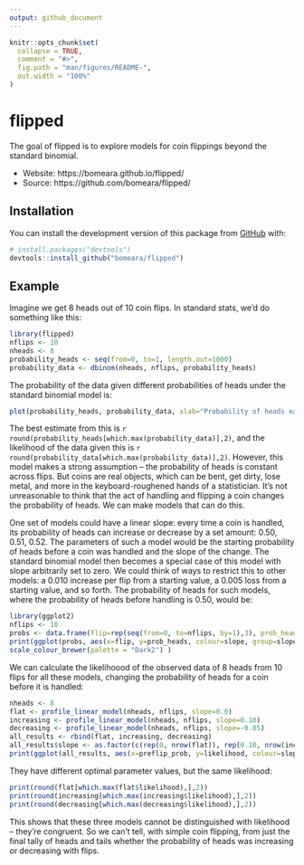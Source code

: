 ```yaml
---
output: github_document
---
```


<!-- README.md is generated from README.Rmd. Please edit that file -->

```r
knitr::opts_chunk$set(
  collapse = TRUE,
  comment = "#>",
  fig.path = "man/figures/README-",
  out.width = "100%"
)
```

# flipped

The goal of flipped is to explore models for coin flippings beyond the standard binomial. 

* Website: https://bomeara.github.io/flipped/
* Source: https://github.com/bomeara/flipped/

## Installation

You can install the development version of this package from [GitHub](https://github.com/) with:

``` r
# install.packages("devtools")
devtools::install_github("bomeara/flipped")
```
## Example

Imagine we get 8 heads out of 10 coin flips. In standard stats, we'd do something like this:  

```r
library(flipped)
nflips <- 10
nheads <- 8
probability_heads <- seq(from=0, to=1, length.out=1000)
probability_data <- dbinom(nheads, nflips, probability_heads)
```

The probability of the data given different probabilities of heads under the standard binomial model is:

```r
plot(probability_heads, probability_data, xlab="Probability of heads each flip", ylab="Probability of observed data", type="l", bty="n")
```

The best estimate from this is `r round(probability_heads[which.max(probability_data)],2)`, and the likelihood of the data given this is `r round(probability_data[which.max(probability_data)],2)`. However, this model makes a strong assumption -- the probability of heads is constant across flips. But coins are real objects, which can be bent, get dirty, lose metal, and more in the keyboard-roughened hands of a statistician. It's not unreasonable to think that the act of handling and flipping a coin changes the probability of heads. We can make models that can do this. 

One set of models could have a linear slope: every time a coin is handled, its probability of heads can increase or decrease by a set amount: 0.50, 0.51, 0.52. The parameters of such a model would be the starting probability of heads before a coin was handled and the slope of the change. The standard binomial model then becomes a special case of this model with slope arbitrarily set to zero. We could think of ways to restrict this to other models: a 0.010 increase per flip from a starting value, a 0.005 loss from a starting value, and so forth. The probability of heads for such models, where the probability of heads before handling is 0.50, would be:

```r
library(ggplot2)
nflips <- 10
probs <- data.frame(flip=rep(seq(from=0, to=nflips, by=1),3), prob_heads = c(0.5, prob_heads_linear(nflips, slope=0), 0.5, prob_heads_linear(nflips, slope=0.10), 0.5, prob_heads_linear(nflips, slope=-0.05)), slope=as.factor(c(rep(0, 1+nflips), rep(0.10, 1+nflips), rep(-0.05,1+nflips))))
print(ggplot(probs, aes(x=flip, y=prob_heads, colour=slope, group=slope)) + geom_line() + geom_point() + ylab("Probability of heads") + scale_x_continuous(name="Flip", breaks=seq(from=0, to=nflips, by=1)) + 
scale_colour_brewer(palette = "Dark2") )
```

We can calculate the likelihoood of the observed data of 8 heads from 10 flips for all these models, changing the probability of heads for a coin before it is handled:

```r
nheads <- 8
flat <- profile_linear_model(nheads, nflips, slope=0.0)
increasing <- profile_linear_model(nheads, nflips, slope=0.10)
decreasing <- profile_linear_model(nheads, nflips, slope=-0.05)
all_results <- rbind(flat, increasing, decreasing)
all_results$slope <- as.factor(c(rep(0, nrow(flat)), rep(0.10, nrow(increasing)), rep(-0.05, nrow(decreasing))))
print(ggplot(all_results, aes(x=preflip_prob, y=likelihood, colour=slope, group=slope)) + geom_line() + ylab("Probability of 8/10 heads") + xlab("Probability of heads before handling") + scale_colour_brewer(palette = "Dark2") )
```

They have different optimal parameter values, but the same likelihood:

```r
print(round(flat[which.max(flat$likelihood),],2))
print(round(increasing[which.max(increasing$likelihood),],2))
print(round(decreasing[which.max(decreasing$likelihood),],2))
```

This shows that these three models cannot be distinguished with likelihood -- they're congruent. So we can't tell, with simple coin flipping, from just the final tally of heads and tails whether the probability of heads was increasing or decreasing with flips. 